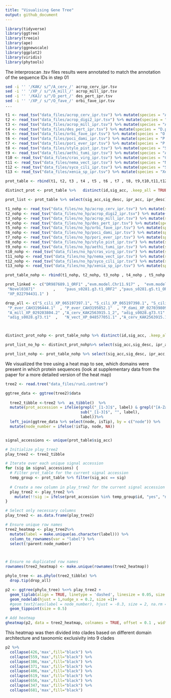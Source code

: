 ```yaml
---
title: "Visualising Gene Tree"
output: github_document
---
```

```r
library(tidyverse)
library(ggtree) 
library(treeio)
library(ape)
library(ggnewscale)
library(ggplot2)
library(viridis)
library(phytools)
```

The interproscan .tsv files results were annotated to match the annotation of the sequence IDs in step 01

```bash
sed -i '' '/KAK/ s/^/A_cerv_/' acrop_cerv_ipr.tsv
sed -i '' '/XP_/ s/^/A_mill_/' acrop_mill_ipr.tsv
sed -i '' '/KAJ/ s/^/D_pert_/' des_pert_ipr.tsv
sed -i '' '/XP_/ s/^/O_fave_/' orbi_fave_ipr.tsv
...
```

```r
t1 <- read_tsv("data_files/acrop_cerv_ipr.tsv") %>% mutate(species = "A.cervicornis")
t2 <- read_tsv("data_files/acrop_digi2_ipr.tsv") %>% mutate(species = "A.digitifera")
t3 <- read_tsv("data_files/acrop_mill_ipr.tsv") %>% mutate(species = "A.millepora")
t4 <- read_tsv("data_files/des_pert_ipr.tsv") %>% mutate(species = "D.pertusum")
t5 <- read_tsv("data_files/orbi_fave_ipr.tsv") %>% mutate(species = "O.faveolata")
t6 <- read_tsv("data_files/poci_dami_ipr.tsv") %>% mutate(species = "P.damicornis")
t7 <- read_tsv("data_files/pori_ever_ipr.tsv") %>% mutate(species = "P.evermanni")
t8 <- read_tsv("data_files/stylo_pist_ipr.tsv") %>% mutate(species = "S.pistillata")
t9 <- read_tsv("data_files/aethi_tumi_ipr.tsv") %>% mutate(species = "A.tumida")
t10 <- read_tsv("data_files/cras_virg_ipr.tsv") %>% mutate(species = "C.virginica")
t11 <- read_tsv("data_files/nema_vect_ipr.tsv") %>% mutate(species = "N.vectensis")
t12 <- read_tsv("data_files/syco_cili_ipr.tsv") %>% mutate(species = "S.ciliatum")
t13 <- read_tsv("data_files/xenia_sp_ipr.tsv") %>% mutate(species = "Xenia spp")

prot_table <- rbind(t1, t2, t3 , t4 , t5 , t6 , t7 , t8, t9,t10,t11,t12,t13)%>% select(id, analysis, sig_acc, sig_desc, length, ipr_acc, ipr_desc, goterm, species)

distinct_prot <- prot_table %>%   distinct(id,sig_acc, .keep_all = TRUE)

prot_list <- prot_table %>% select(sig_acc,sig_desc, ipr_acc, ipr_desc) %>% distinct(sig_acc, .keep_all = T)

t1_nohp <- read_tsv("data_files/no_hp/acrop_cerv_ipr.tsv") %>% mutate(species = "A.cervicornis")
t2_nohp <- read_tsv("data_files/no_hp/acrop_digi2_ipr.tsv") %>% mutate(species = "A.digitifera")
t3_nohp <- read_tsv("data_files/no_hp/acrop_mill_ipr.tsv") %>% mutate(species = "A.millepora")
t4_nohp <- read_tsv("data_files/no_hp/des_pert_ipr.tsv") %>% mutate(species = "D.pertusum")
t5_nohp <- read_tsv("data_files/no_hp/orbi_fave_ipr.tsv") %>% mutate(species = "O.faveolata")
t6_nohp <- read_tsv("data_files/no_hp/poci_dami_ipr.tsv") %>% mutate(species = "P.damicornis")
t7_nohp <- read_tsv("data_files/no_hp/pori_ever_ipr.tsv") %>% mutate(species = "P.evermanni")
t8_nohp <- read_tsv("data_files/no_hp/stylo_pist_ipr.tsv") %>% mutate(species = "S.pistillata")
t9_nohp <- read_tsv("data_files/no_hp/aethi_tumi_ipr.tsv") %>% mutate(species = "A.tumida")
t10_nohp <- read_tsv("data_files/no_hp/cras_virg_ipr.tsv") %>% mutate(species = "C.virginica")
t11_nohp <- read_tsv("data_files/no_hp/nema_vect_ipr.tsv") %>% mutate(species = "N.vectensis")
t12_nohp <- read_tsv("data_files/no_hp/syco_cili_ipr.tsv") %>% mutate(species = "S.ciliatum")
t13_nohp <- read_tsv("data_files/no_hp/xenia_sp_ipr.tsv") %>% mutate(species = "Xenia spp")

prot_table_nohp <- rbind(t1_nohp, t2_nohp, t3_nohp , t4_nohp , t5_nohp , t6_nohp , t7_nohp , t8_nohp, t9_nohp,t10_nohp,t11_nohp,t12_nohp,t13_nohp)%>% select(id, analysis, sig_acc, sig_desc, length, ipr_acc, ipr_desc, goterm, species)

prot_linked <- c("DR987689.1_ORF1" ,"evm.model.Chr11.917" ,  "evm.model.Chr11.924"  , "evm.model.Chr2.1139" , "evm.model.Chr3.1092"  , "evm.model.Chr4.151"  ,  "Novel02572"      ,      "Novel02575"   ,        
 "Novel03871"        ,    "paus_s0281.g3.t1_ORF2" ,"paus_s0281.g5.t1_ORF2" ,"paus_s0281.g6.t1_ORF1",
 "XP_022794431.1" )

drop_all <- c("S_cili_XP_065197397.1", "S_cili_XP_065197398.1", "S_cili_XP_065197396.1", "S_cili_XP_065197398.1", "S_cili_XP_065197396.1", "D_pert_KAJ7394159.1"  , "O_fave_XP_020616189.1", "O_fave_XP_020616187.1",
 "P_ever_CAH3196444.1"  , "P_ever_CAH3195852.1"  , "P_dami_XP_027039809.1", "S_pist_XP_022784016.1",
 "A_mill_XP_029203804.2" ,"A_cerv_KAK2563915.1_2", "adig_s0028.g73.t1"   ,  "A_cerv_KAK2563915.1_2",
 "adig_s0028.g73.t1"  ,   "N_vect_XP_048577051.1" ,"A_cerv_KAK2563915.1" )



distinct_prot_nohp <- prot_table_nohp %>% distinct(id,sig_acc, .keep_all = TRUE)

prot_list_no_hp <- distinct_prot_nohp%>% select(sig_acc,sig_desc, ipr_acc, ipr_desc) %>% distinct(sig_acc, .keep_all = T)

prot_list_nohp <- prot_table_nohp %>% select(sig_acc,sig_desc, ipr_acc, ipr_desc) %>% distinct(sig_acc, .keep_all = T)
```

We visualized the tree using a heat map to see, which domains were present in which protein sequences (look at supplementary data from the paper for a more detailed version of the heat map)

```r
tree2 <- read.tree("data_files/run1.contree")

ggtree_data <- ggtree(tree2)$data
  
  tree2_tibble <-tree2 %>%  as_tibble()  %>%
  mutate(prot_accession = ifelse(grepl("_[1-3]$", label) & grepl("[A-Za-z]", label),
                                 sub("_[1-3]$", "", label),
                                 label))%>%
  left_join(ggtree_data %>% select(node, isTip), by = c("node")) %>%
  mutate(node_number = ifelse(!isTip, node, NA))


signal_accessions <- unique(prot_table$sig_acc)

# Initialize play_tree2
play_tree2 <- tree2_tibble

# Iterate over each unique signal accession
for (sig in signal_accessions) {
  # Filter prot_table for the current signal accession
  temp_group <- prot_table %>% filter(sig_acc == sig)
  
  # Create a new column in play_tree2 for the current signal accession
  play_tree2 <- play_tree2 %>%
    mutate(!!sig := ifelse(prot_accession %in% temp_group$id, "yes", "no"))
}

# Select only necessary columns
play_tree2 <- as.data.frame(play_tree2)

# Ensure unique row names
tree2_heatmap <- play_tree2%>%
  mutate(label = make.unique(as.character(label))) %>%
  column_to_rownames(var = "label") %>% 
  select(!parent:node_number)



# Ensure no duplicated row names
rownames(tree2_heatmap) <- make.unique(rownames(tree2_heatmap))

phylo_tree <- as.phylo(tree2_tibble) %>% 
  drop.tip(drop_all)

p2 <- ggtree(phylo_tree) %<+% play_tree2 +
  geom_tiplab(align = TRUE, linetype = 'dashed', linesize = 0.05, size =0.3) +
  geom_nodelab(hjust = 1,nudge_x = 0.2, size =1)+
  #geom_text2(aes(label = node_number), hjust = -0.3, size = 2, na.rm = TRUE) +
  geom_tippoint(size = 0.5)

# Add heatmap
gheatmap(p2, data = tree2_heatmap, colnames = TRUE, offset = 0.1 , width = 1, font.size = 1, colnames_angle = 90, legend_title = "present", hjust = 0)


```

This heatmap was then divided into clades based on different domain architecture and taxonomic exclusivity into 9 clades

```r
p2 %>% 
  collapse(426,'max',fill="black") %>% 
  collapse(559,'max',fill="black") %>% 
  collapse(386,'max',fill="black") %>% 
  collapse(371,'max',fill="black") %>% 
  collapse(406,'max',fill="black") %>% 
  collapse(619,'max',fill="black") %>% 
  collapse(656,'max',fill="black") %>%   
  collapse(347,'max',fill="black") %>% 
  collapse(681,'max',fill="black")

```

